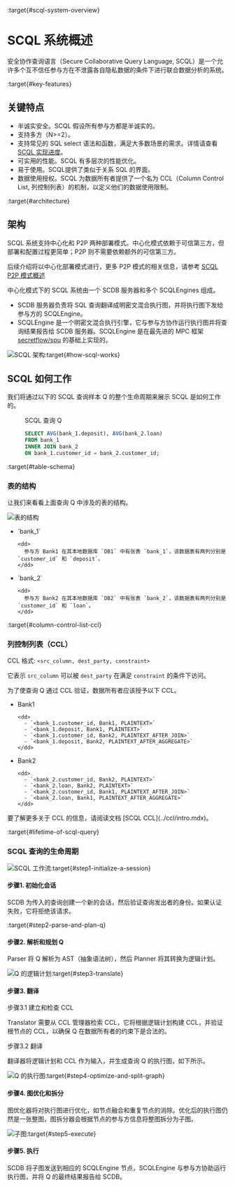 :target{#scql-system-overview}

# SCQL 系统概述

安全协作查询语言（Secure Collaborative Query Language, SCQL）是一个允许多个互不信任参与方在不泄露各自隐私数据的条件下进行联合数据分析的系统。

:target{#key-features}

## 关键特点

- 半诚实安全。SCQL 假设所有参与方都是半诚实的。
- 支持多方（N>=2）。
- 支持常见的 SQL select 语法和函数，满足大多数场景的需求。详情请查看 [SCQL 实现进度](../../reference/implementation-status.mdx)。
- 可实用的性能。SCQL 有多层次的性能优化。
- 易于使用。SCQL提供了类似于关系 SQL 的界面。
- 数据使用授权。SCQL 为数据所有者提供了一个名为 CCL（Column Control List, 列控制列表）的机制，以定义他们的数据使用限制。

:target{#architecture}

## 架构

SCQL 系统支持中心化和 P2P 两种部署模式。中心化模式依赖于可信第三方，但部署和配置过程更简单；P2P 则不需要依赖额外的可信第三方。

后续介绍将以中心化部署模式进行，更多 P2P 模式的相关信息，请参考 [SCQL P2P 模式概述](intro-p2p.mdx)

中心化模式下的 SCQL 系统由一个 SCDB 服务器和多个 SCQLEngines 组成。

- SCDB 服务器负责将 SQL 查询翻译成明密文混合执行图，并将执行图下发给参与方的 SCQLEngine。
- SCQLEngine 是一个明密文混合执行引擎，它与参与方协作运行执行图并将查询结果报告给 SCDB 服务器。SCQLEngine 是在最先进的 MPC 框架 [secretflow/spu](https://github.com/secretflow/spu) 的基础上实现的。

![SCQL 架构](../../_assets/scql_architecture.png):target{#how-scql-works}

## SCQL 如何工作

我们将通过以下的 SCQL 查询样本 Q 的整个生命周期来展示 SCQL 是如何工作的。

<figure id="id1">
  <figcaption>
    SCQL 查询 Q
  </figcaption>

  ```SQL
  SELECT AVG(bank_1.deposit), AVG(bank_2.loan)
  FROM bank_1
  INNER JOIN bank_2
  ON bank_1.customer_id = bank_2.customer_id;
  ```
</figure>

:target{#table-schema}

### 表的结构

让我们来看看上面查询 Q 中涉及的表的结构。

![表的结构](../../_assets/the_life_of_scql_query_env.png)

- <DefinitionList>
    <dl>
      <dt>
        <DefinitionList.Term><span>`bank_1`</span></DefinitionList.Term>
      </dt>

      <dd>
        参与方 Bank1 在其本地数据库 `DB1` 中有张表 `bank_1`，该数据表有两列分别是 `customer_id` 和 `deposit`。
      </dd>
    </dl>
  </DefinitionList>
- <DefinitionList>
    <dl>
      <dt>
        <DefinitionList.Term><span>`bank_2`</span></DefinitionList.Term>
      </dt>

      <dd>
        参与方 Bank2 在其本地数据库 `DB2` 中有张表 `bank_2`，该数据表有两列分别是 `customer_id` 和 `loan`。
      </dd>
    </dl>
  </DefinitionList>

:target{#column-control-list-ccl}

### 列控制列表（CCL）

CCL 格式: `<src_column, dest_party, constraint>`

它表示 `src_column` 可以被 `dest_party` 在满足 `constraint` 的条件下访问。

为了使查询 Q 通过 CCL 验证，数据所有者应该授予以下 CCL。

- <DefinitionList>
    <dl>
      <dt>
        <DefinitionList.Term><span>Bank1</span></DefinitionList.Term>
      </dt>

      <dd>
        - `<bank_1.customer_id, Bank1, PLAINTEXT>`
        - `<bank_1.deposit, Bank1, PLAINTEXT>`
        - `<bank_1.customer_id, Bank2, PLAINTEXT_AFTER_JOIN>`
        - `<bank_1.deposit, Bank2, PLAINTEXT_AFTER_AGGREGATE>`
      </dd>
    </dl>
  </DefinitionList>
- <DefinitionList>
    <dl>
      <dt>
        <DefinitionList.Term><span>Bank2</span></DefinitionList.Term>
      </dt>

      <dd>
        - `<bank_2.customer_id, Bank2, PLAINTEXT>`
        - `<bank_2.loan, Bank2, PLAINTEXT>`
        - `<bank_2.customer_id, Bank1, PLAINTEXT_AFTER_JOIN>`
        - `<bank_2.loan, Bank1, PLAINTEXT_AFTER_AGGREGATE>`
      </dd>
    </dl>
  </DefinitionList>

<Container type="note">
  要了解更多关于 CCL 的信息，请阅读文档 [<span>SCQL CCL</span>](../ccl/intro.mdx)。
</Container>

:target{#lifetime-of-scql-query}

### SCQL 查询的生命周期

![SCQL 工作流](../../_assets/scql_workflow.png):target{#step1-initialize-a-session}

#### 步骤1. 初始化会话

SCDB 为传入的查询创建一个新的会话，然后验证查询发出者的身份。如果认证失败，它将拒绝该请求。

:target{#step2-parse-and-plan-q}

#### 步骤2. 解析和规划 Q

Parser 将 Q 解析为 AST（抽象语法树），然后 Planner 将其转换为逻辑计划。

![Q 的逻辑计划](../../_assets/logicalplan_for_Q.png):target{#step3-translate}

#### 步骤3. 翻译

步骤3.1 建立和检查 CCL

Translator 需要从 CCL 管理器检索 CCL，它将根据逻辑计划构建 CCL，并验证根节点的 CCL，以确保 Q 在数据所有者的约束下是合法的。

步骤3.2 翻译

翻译器将逻辑计划和 CCL 作为输入，并生成查询 Q 的执行图，如下所示。

![Q 的执行图](../../_assets/exe_graph_for_Q.png):target{#step4-optimize-and-split-graph}

#### 步骤4. 图优化和拆分

图优化器将对执行图进行优化，如节点融合和重复节点的消除。优化后的执行图仍然是一张整图，图拆分器会根据节点的参与方信息将整图拆分为子图。

![子图](../../_assets/subgraph_for_Q.png):target{#step5-execute}

#### 步骤5. 执行

SCDB 将子图发送到相应的 SCQLEngine 节点，SCQLEngine 与参与方协助运行执行图，并将 Q 的最终结果报告给 SCDB。
